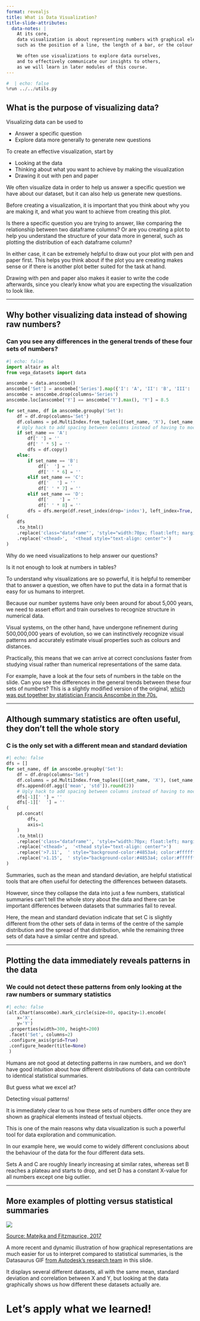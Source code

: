 ```yaml
---
format: revealjs
title: What is Data Visualization?
title-slide-attributes:
  data-notes: |
    At its core,
    data visualization is about representing numbers with graphical elements
    such as the position of a line, the length of a bar, or the colour of a point.

    We often use visualizations to explore data ourselves,
    and to effectively communicate our insights to others,
    as we will learn in later modules of this course.
---
```


```python
#  | echo: false
%run ../../utils.py
```

## What is the purpose of visualizing data?

Visualizing data can be used to

- Answer a specific question
- Explore data more generally to generate new questions

To create an effective visualization, start by

- Looking at the data
- Thinking about what you want to achieve by making the visualization
- Drawing it out with pen and paper

::: {.notes}
We often visualize data in order to help us answer a specific question
we have about our dataset,
but it can also help us generate new questions.

Before creating a visualization,
it is important that you
think about why you are making it,
and what you want to achieve from creating this plot.

Is there a specific question you are trying to answer,
like comparing the relationship between two dataframe columns?
Or are you creating a plot
to help you understand the structure of your data more in general,
such as plotting the distribution of each dataframe column?

In either case,
it can be extremely helpful to draw out your plot with pen and paper first.
This helps you think about if the plot you are creating makes sense
or if there is another plot better suited for the task at hand.

Drawing with pen and paper also makes it easier to write the code afterwards,
since you clearly know what you are expecting
the visualization to look like.
:::

---

## Why bother visualizing data instead of showing raw numbers?

### Can you see any differences in the general trends of these four sets of numbers?

```python
#| echo: false
import altair as alt
from vega_datasets import data

anscombe = data.anscombe()
anscombe['Set'] = anscombe['Series'].map({'I': 'A', 'II': 'B', 'III': 'C', 'IV': 'D'})
anscombe = anscombe.drop(columns='Series')
anscombe.loc[anscombe['Y'] == anscombe['Y'].max(), 'Y'] = 8.5

for set_name, df in anscombe.groupby('Set'):
    df = df.drop(columns='Set')
    df.columns = pd.MultiIndex.from_tuples([(set_name, 'X'), (set_name, 'Y')])
    # Ugly hack to add spacing between columns instead of having to mock around wit the CSS
    if set_name == 'A':
        df[' '] = ''
        df[' ' * 5] = ''
        dfs = df.copy()
    else:
        if set_name == 'B':
            df['  '] = ''
            df[' ' * 6] = ''
        elif set_name == 'C':
            df['   '] = ''
            df[' ' * 7] = ''
        elif set_name == 'D':
            df['    '] = ''
            df[' ' * 8] = ''
        dfs = dfs.merge(df.reset_index(drop='index'), left_index=True, right_index=True)
(
    dfs
    .to_html()
    .replace('class="dataframe"', 'style="width:70px; float:left; margin-right:40px"')
    .replace('<thead>',  '<thead style="text-align: center">')
)
```

::: {.notes}
Why do we need visualizations to help answer our questions?

Is it not enough to look at numbers in tables?

To understand why visualizations are so powerful,
it is helpful to remember that to answer a question,
we often have to put the data in a format that is easy for us humans to interpret.

Because our number systems have only been around for about 5,000 years,
we need to assert effort and train ourselves
to recognize structure in numerical data.

Visual systems,
on the other hand,
have undergone refinement during 500,000,000 years of evolution,
so we can instinctively recognize visual patterns
and accurately estimate visual properties
such as colours and distances.

Practically,
this means that we can arrive at correct conclusions faster
from studying visual rather than numerical
representations of the same data.

For example, have a look at the
four sets of numbers in the table on the slide.
Can you see the differences in the general trends between these four sets of numbers?
This is a slightly modified version of the original,
<a href="https://en.wikipedia.org/wiki/Anscombe%27s_quartet" target="_blank">which was put together by statistician Francis Anscombe in the
70s.</a>
:::


---

## Although summary statistics are often useful, they don't tell the whole story

### C is the only set with a different mean and standard deviation

```python
#| echo: false
dfs = []
for set_name, df in anscombe.groupby('Set'):
    df = df.drop(columns='Set')
    df.columns = pd.MultiIndex.from_tuples([(set_name, 'X'), (set_name, 'Y')])
    dfs.append(df.agg(['mean', 'std']).round(2))
    # Ugly hack to add spacing between columns instead of having to mock around wit the CSS
    dfs[-1][' '] = ''
    dfs[-1]['  '] = ''
(
    pd.concat(
        dfs,
        axis=1
    )
    .to_html()
    .replace('class="dataframe"', 'style="width:70px; float:left; margin-right:40px"')
    .replace('<thead>',  '<thead style="text-align: center">')
    .replace('>7.11',  ' style="background-color:#4853a4; color:#ffffff"> <b>7.11</b>')
    .replace('>1.15',  ' style="background-color:#4853a4; color:#ffffff"> <b>1.15</b>')
)
```

::: {.notes}
Summaries,
such as the mean and standard deviation,
are helpful statistical tools
that are often useful for detecting the differences between datasets.

However,
since they collapse the data into just a few numbers,
statistical summaries can't tell the whole story about the data
and there can be important differences between datasets
that summaries fail to reveal.

Here,
the mean and standard deviation indicate that set C
is slightly different from the other sets of data
in terms of the centre of the sample distribution and the spread of that distribution,
while the remaining three sets of data have a similar centre and spread.
:::

---

## Plotting the data immediately reveals patterns in the data 

### We could not detect these patterns from only looking at the raw numbers or summary statistics

```python
#| echo: false
(alt.Chart(anscombe).mark_circle(size=80, opacity=1).encode(
    x='X',
    y='Y')
 .properties(width=300, height=200)
 .facet('Set', columns=2)
 .configure_axis(grid=True)
 .configure_header(title=None)
 )
```

::: {.notes}
Humans are not good at detecting patterns in raw numbers,
and we don't have good intuition about how different distributions of data
can contribute to identical statistical summaries.

But guess what we excel at?

Detecting visual patterns!

It is immediately clear to us how these sets of numbers differ
once they are shown as graphical elements
instead of textual objects.

This is one of the main reasons why data visualization
is such a powerful tool for data exploration and communication.

In our example here,
we would come to widely different conclusions about the behaviour of the data
for the four different data sets.

Sets A and C are roughly linearly increasing at similar rates,
whereas set B reaches a plateau and starts to drop,
and set D has a constant X-value for all numbers except one big outlier.
:::

---

## More examples of plotting versus statistical summaries

![](https://blog.revolutionanalytics.com/downloads/DataSaurus%20Dozen.gif){fig-alt="The Datasaurus is a modern take on Anscombe's quartet with additional datasets"}

<a href="https://www.autodesk.com/research/publications/same-stats-different-graphs" target="_blank">Source: Matejka and Fitzmaurice, 2017</a>


::: {.notes}
A more recent and dynamic illustration of
how graphical representations are much easier for us to interpret
compared to statistical summaries,
is the Datasaurus GIF <a href="https://www.autodesk.com/research/publications/same-stats-different-graphs" target="_blank">from Autodesk's research team</a>  in this slide.

It displays several different datasets,
all with the same mean, standard deviation and correlation between X and Y,
but looking at the data graphically shows us how different these datasets actually are.
:::

# Let's apply what we learned!

